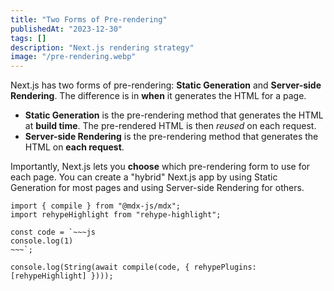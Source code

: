```yaml
---
title: "Two Forms of Pre-rendering"
publishedAt: "2023-12-30"
tags: []
description: "Next.js rendering strategy"
image: "/pre-rendering.webp"
---
```


Next.js has two forms of pre-rendering: **Static Generation** and **Server-side Rendering**. The difference is in **when** it generates the HTML for a page.

- **Static Generation** is the pre-rendering method that generates the HTML at **build time**. The pre-rendered HTML is then _reused_ on each request.
- **Server-side Rendering** is the pre-rendering method that generates the HTML on **each request**.

Importantly, Next.js lets you **choose** which pre-rendering form to use for each page. You can create a "hybrid" Next.js app by using Static Generation for most pages and using Server-side Rendering for others.

```tsx path="example.js"
import { compile } from "@mdx-js/mdx";
import rehypeHighlight from "rehype-highlight";

const code = `~~~js
console.log(1)
~~~`;

console.log(String(await compile(code, { rehypePlugins: [rehypeHighlight] })));
```
